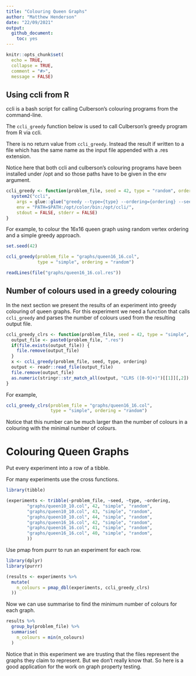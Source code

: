 ```yaml
---
title: "Colouring Queen Graphs"
author: "Matthew Henderson"
date: "22/09/2021"
output:
  github_document:
    toc: yes
---
```


```r
knitr::opts_chunk$set(
  echo = TRUE,
  collapse = TRUE,
  comment = "#>",
  message = FALSE)
```

## Using ccli from R

ccli is a bash script for calling Culberson's colouring programs
from the command-line.

The `ccli_greedy` function below is used to call Culberson's
greedy program from R via ccli.

There is no return value from `ccli_greedy`. Instead the result if
written to a file which has the same name as the input file
appended with a .res extension.

Notice here that both ccli and culberson's colouring programs have
been installed under /opt and so those paths have to be given
in the env argument.

```r
ccli_greedy <- function(problem_file, seed = 42, type = "random", ordering = "lbfsd") {
  system2("ccli",
    args = glue::glue("greedy --type={type} --ordering={ordering} --seed={seed} {problem_file}"),
    env = "PATH=$PATH:/opt/color/bin:/opt/ccli/",
    stdout = FALSE, stderr = FALSE)
}
```

For example,
to colour the 16x16 queen graph
using random vertex ordering
and a simple greedy approach.

```r
set.seed(42)

ccli_greedy(problem_file = "graphs/queen16_16.col",
            type = "simple", ordering = "random")
```

```r
readLines(file("graphs/queen16_16.col.res"))
```

## Number of colours used in a greedy colouring

In the next section we present the results
of an experiment into greedy colouring of
queen graphs. For this experiment we need
a function that calls `ccli_greedy`
and parses the number of colours used
from the resulting output file.

```r
ccli_greedy_clrs <- function(problem_file, seed = 42, type = "simple", ordering = "random") {
  output_file <- paste0(problem_file, ".res")
  if(file.exists(output_file)) {
    file.remove(output_file)
  }
  x <- ccli_greedy(problem_file, seed, type, ordering)
  output <- readr::read_file(output_file)
  file.remove(output_file)
  as.numeric(stringr::str_match_all(output, "CLRS ([0-9]+)")[[1]][,2])
}
```

For example,

```r
ccli_greedy_clrs(problem_file = "graphs/queen16_16.col",
                 type = "simple", ordering = "random")
```




Notice that this number can be
much larger than the number of colours
in a colouring with the minimal number of colours.

# Colouring Queen Graphs

Put every experiment into a row of a tibble.

For many experiments use the cross functions.

```r
library(tibble)

(experiments <- tribble(~problem_file, ~seed, ~type, ~ordering,
        "graphs/queen10_10.col", 42, "simple", "random",
        "graphs/queen10_10.col", 43, "simple", "random",
        "graphs/queen10_10.col", 44, "simple", "random",
        "graphs/queen16_16.col", 42, "simple", "random",
        "graphs/queen16_16.col", 41, "simple", "random",
        "graphs/queen16_16.col", 40, "simple", "random",
        ))
```

Use pmap from purrr to run an experiment for each row.

```r
library(dplyr)
library(purrr)

(results <- experiments %>%
  mutate(
    n_colours = pmap_dbl(experiments, ccli_greedy_clrs)
  ))
```

Now we can use summarise to find the minimum number of colours
for each graph.

```r
results %>%
  group_by(problem_file) %>%
  summarise(
    n_colours = min(n_colours)
  )
```
Notice that in this experiment we are trusting that the files
represent the graphs they claim to represent. But we don't really
know that. So here is a good application for the work on graph
property testing.
